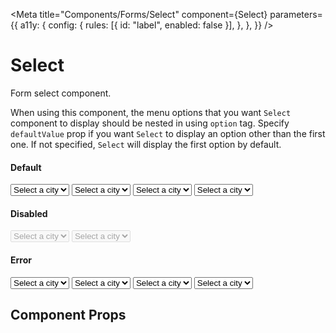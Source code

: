 
<Meta
  title="Components/Forms/Select"
  component={Select}
  parameters={{
    a11y: {
      config: {
        rules: [{ id: "label", enabled: false }],
      },
    },
  }}
/>

# Select

Form select component.

When using this component, the menu options that you want `Select` component to display should be nested in using `option` tag. Specify `defaultValue` prop if you want `Select` to display an option other than the first one. If not specified, `Select` will display the first option by default.

#### Default

<Preview withToolbar>
  <Story name="default">
    <Box>
      <Select defaultValue="Select a city" name="city" mb={4}>
        <option>Select a city</option>
        <option>Toronto</option>
        <option>Istanbul</option>
        <option>Amsterdam</option>
      </Select>
      <Select
        defaultValue="Select a city"
        leftIcon={<Icons.Place color="text.primary" aria-hidden />}
        mb={4}
      >
        <option>Select a city</option>
        <option>Toronto</option>
        <option>Istanbul</option>
        <option>Amsterdam</option>
      </Select>
      <Select
        defaultValue="Select a city"
        rightIcon={<Icons.Info color="text.primary" aria-hidden />}
        mb={4}
      >
        <option>Select a city</option>
        <option>Toronto</option>
        <option>Istanbul</option>
        <option>Amsterdam</option>
      </Select>
      <Select
        defaultValue="Select a city"
        leftIcon={<Icons.Place color="text.primary" aria-hidden />}
        rightIcon={<Icons.Info color="text.primary" aria-hidden />}
        mb={4}
      >
        <option>Select a city</option>
        <option>Toronto</option>
        <option>Istanbul</option>
        <option>Amsterdam</option>
      </Select>
    </Box>
  </Story>
</Preview>

#### Disabled

<Preview withToolbar>
  <Story name="disabled">
    <Box>
      <Select disabled defaultValue="Select a city" mb={4}>
        <option>Select a city</option>
        <option>Toronto</option>
        <option>Istanbul</option>
        <option>Amsterdam</option>
      </Select>
      <Select
        disabled
        defaultValue="Select a city"
        leftIcon={<Icons.Place aria-hidden />}
        mb={4}
      >
        <option>Select a city</option>
        <option>Toronto</option>
        <option>Istanbul</option>
        <option>Amsterdam</option>
      </Select>
    </Box>
  </Story>
</Preview>

#### Error

<Preview withToolbar>
  <Story name="error">
    <Box>
      <Select error={true} defaultValue="Select a city" mb={4}>
        <option>Select a city</option>
        <option>Toronto</option>
        <option>Istanbul</option>
        <option>Amsterdam</option>
      </Select>
      <Select
        error
        defaultValue="Select a city"
        leftIcon={<Icons.Place color="text.primary" aria-hidden />}
        mb={4}
      >
        <option>Select a city</option>
        <option>Toronto</option>
        <option>Istanbul</option>
        <option>Amsterdam</option>
      </Select>
      <Select
        error
        defaultValue="Select a city"
        rightIcon={<Icons.Error aria-hidden color="ui.error" />}
        mb={4}
      >
        <option>Select a city</option>
        <option>Toronto</option>
        <option>Istanbul</option>
        <option>Amsterdam</option>
      </Select>
      <Select
        error
        defaultValue="Select a city"
        leftIcon={<Icons.Place color="text.primary" aria-hidden />}
        rightIcon={<Icons.Error aria-hidden color="ui.error" />}
        mb={4}
      >
        <option>Select a city</option>
        <option>Toronto</option>
        <option>Istanbul</option>
        <option>Amsterdam</option>
      </Select>
    </Box>
  </Story>
</Preview>

## Component Props

<Props of={Select} />
